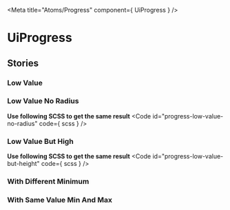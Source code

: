 
<Meta
  title="Atoms/Progress"
  component={ UiProgress }
/>

# UiProgress
<Primary />
<ArgsTable />

## Stories
### Low Value
<Canvas>
  <Story id="atoms-progress--low-value"/>
</Canvas>

### Low Value No Radius
<Canvas>
  <Story id="atoms-progress--low-value-no-radius"/>
</Canvas>

**Use following SCSS to get the same result**
<Code
  id="progress-low-value-no-radius"
  code={ scss }
/>

### Low Value But High
<Canvas>
  <Story id="atoms-progress--low-value-but-high"/>
</Canvas>

**Use following SCSS to get the same result**
<Code
  id="progress-low-value-but-height"
  code={ scss }
/>

### With Different Minimum
<Canvas>
  <Story id="atoms-progress--with-different-minimum"/>
</Canvas>

### With Same Value Min And Max
<Canvas>
  <Story id="atoms-progress--with-same-value-min-and-max"/>
</Canvas>
